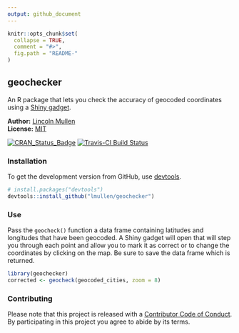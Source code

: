 ```yaml
---
output: github_document
---
```


<!-- README.md is generated from README.Rmd. Please edit that file -->

```r
knitr::opts_chunk$set(
  collapse = TRUE,
  comment = "#>",
  fig.path = "README-"
)
```

## geochecker

An R package that lets you check the accuracy of geocoded coordinates using a [Shiny gadget](http://shiny.rstudio.com/articles/gadgets.html).

**Author:** [Lincoln Mullen](http://lincolnmullen.com)<br>
**License:** [MIT](http://opensource.org/licenses/MIT)

[![CRAN_Status_Badge](http://www.r-pkg.org/badges/version/geochecker)](http://cran.r-project.org/package=geochecker)
[![Travis-CI Build Status](https://travis-ci.org/lmullen/geochecker.svg?branch=master)](https://travis-ci.org/lmullen/geochecker)

### Installation

To get the development version from GitHub, use  [devtools](https://github.com/hadley/devtools).

```r
# install.packages("devtools")
devtools::install_github("lmullen/geochecker")
```

### Use

Pass the `geocheck()` function a data frame containing latitudes and longitudes that have been geocoded. A Shiny gadget will open that will step you through each point and allow you to mark it as correct or to change the coordinates by clicking on the map. Be sure to save the data frame which is returned.

```r
library(geochecker)
corrected <- geocheck(geocoded_cities, zoom = 8)
```

### Contributing

Please note that this project is released with a [Contributor Code of Conduct](CONDUCT.md). By participating in this project you agree to abide by its terms.
